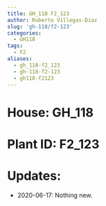 ```yaml
---
title: GH_118 F2_123
author: Roberto Villegas-Diaz
slug: 'gh-118/f2-123'
categories:
  - GH118
tags:
  - F2
aliases:
  - gh_118-f2_123
  - gh-118-f2-123
  - gh118-f2123
---
```


# **House**: GH_118
# **Plant ID**: F2_123
# **Updates**: 
 - 2020-06-17: Nothing new.
